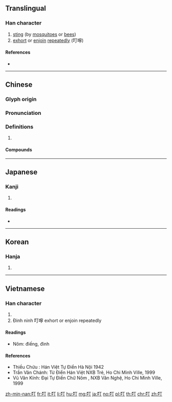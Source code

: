 {{character info/new}}
==Translingual==

===Han character===
{{Han char|rn=30|rad=口|as=02|sn=5|four=61020|canj=RMN|ids=⿱口丁}}

# [[sting]] (by [[mosquito]]es or [[bee]]s)
# [[exhort]] or [[enjoin]] [[repeated]]ly (叮嚀)

====References====
* {{Han ref|kx=0172.110|dkj=03244|dj=0383.060|hdz=10568.010|uh=53EE|ud=21486|bh=A56D|bd=42349}}

----

==Chinese==
{{zh-forms}}

===Glyph origin===
{{Han etym}}

===Pronunciation===
{{zh-pron
|m=dīng
|c=ding1
|mn=teng
|mc=y
|oc=y
|cat=
}}

===Definitions===
{{zh-hanzi}}

# {{rfdef|zh}}

====Compounds====
{{zh-der|千叮萬囑|叮叮咚咚|叮叮噹噹|叮咚叮咚|叮問|叮噹|叮噹作響|叮嚀|叮囑|咭叮噹|小叮噹|螞蚍叮腿|軟不叮噹|響叮噹|麻蚍叮腿}}

----

==Japanese==

===Kanji===
{{ja-kanji|grade=|rs=口02}}

# {{defn|lang=ja|sort=口02}}

====Readings====
* {{ja-readings|on=[[てい]] (tei)|kun=[[たのむ]] (tanomu), [[ねんごろ]] (nengoro), [[さす]] (sasu)}}

----

==Korean==

===Hanja===
{{ko-hanja|hangeul=정|rv=jeong|mr=chŏng}}

# {{defn|lang=ko|sort=口02}}

----

==Vietnamese==

===Han character===
{{vi-hantu|đinh|rs=口02}}

# {{defn|lang=vi|sort=口02}}
# Đinh ninh 叮嚀 exhort or enjoin repeatedly

====Readings====
* Nôm: điếng, đinh

====References====
* Thiều Chửu : Hán Việt Tự Điển Hà Nội 1942
* Trần Văn Chánh: Từ Điển Hán Việt NXB Trẻ, Ho Chi Minh Ville, 1999
* Vũ Văn Kính: Đại Tự Điển Chữ Nôm , NXB Văn Nghệ, Ho Chi Minh Ville, 1999

[[zh-min-nan:叮]]
[[fr:叮]]
[[it:叮]]
[[li:叮]]
[[hu:叮]]
[[mg:叮]]
[[ja:叮]]
[[no:叮]]
[[pl:叮]]
[[th:叮]]
[[chr:叮]]
[[zh:叮]]